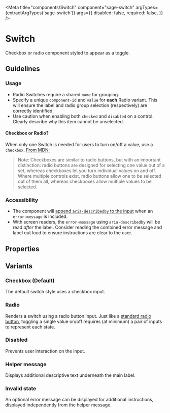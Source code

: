 


<Meta
  title="components/Switch"
  component="sage-switch"
  argTypes={extractArgTypes('sage-switch')}
  args={{
    disabled: false,
    required: false,
  }}
/>

# Switch

Checkbox or radio component styled to appear as a toggle.

## Guidelines

### Usage

- Radio Switches require a shared `name` for grouping.
- Specify a unique `component-id` and `value` for **each** Radio variant. This will ensure the label and radio group selection (respectively) are correctly identified.
- Use caution when enabling both `checked` and `disabled` on a control. Clearly describe why this item cannot be unselected.

#### Checkbox or Radio?

When only one Switch is needed for users to turn on/off a value, use a `checkbox`. [From MDN:](https://developer.mozilla.org/en-US/docs/Web/HTML/Element/input/radio)
  > Note: Checkboxes are similar to radio buttons, but with an important distinction: radio buttons are designed for selecting one value out of a set, whereas checkboxes let you turn individual values on and off. Where multiple controls exist, radio buttons allow one to be selected out of them all, whereas checkboxes allow multiple values to be selected.


### Accessibility

- The component will [append `aria-describedby` to the input](https://developer.mozilla.org/en-US/docs/Web/Accessibility/ARIA/Attributes/aria-describedby) when an `error-message` is included.
- With screen readers, the `error-message` using `aria-describedby` will be read *after* the label. Consider reading the combined error message and label out loud to ensure instructions are clear to the user.

## Properties

<ArgsTable of="sage-switch" />

## Variants

### Checkbox (Default)

The default switch style uses a checkbox input.

<Story story={stories.Default} />

<Canvas>
  <sage-switch
    component-id="sage-switch-default-example"
    label="Default Switch"
    name="sage-switch-default"
    type="checkbox"
  ></sage-switch>
</Canvas>


### Radio

Renders a switch using a radio button input. Just like a [standard radio button](https://developer.mozilla.org/en-US/docs/Web/HTML/Element/input/radio), toggling a single value on/off requires (at minimum) a pair of inputs to represent each state.

<Story story={stories.Radio} />

<Canvas>
  <sage-switch
    component-id="sage-switch-radio-example"
    label="Radio Switch"
    name="sage-switch-radio"
    type="radio"
    value="sage-switch-radio"
  ></sage-switch>
</Canvas>

### Disabled

Prevents user interaction on the input.

<Story story={stories.Disabled} />

<Canvas>
  <sage-switch
    component-id="sage-switch-disabled-example"
    disabled="true"
    label="Can't touch this"
    name="sage-switch-disabled"
    type="checkbox"
  ></sage-switch>
</Canvas>

### Helper message

Displays additional descriptive text underneath the main label.

<Story story={stories.HelperMessage} />

<Canvas>
  <sage-switch
    component-id="sage-switch-helper-example"
    helper-message="Save my login details for next time."
    label="Remember me"
    name="sage-switch-helper"
    type="checkbox"
  ></sage-switch>
</Canvas>

### Invalid state

An optional error message can be displayed for additional instructions, displayed independently from the helper message.

<Story story={stories.Invalid} />

<Canvas>
  <sage-switch
    component-id="sage-switch-invalid-example"
    error-message="Terms and conditions must be accepted to continue"
    invalid="true"
    label="I agree to the terms and conditions"
    name="sage-switch-invalid"
    required="true"
    type="checkbox"
  ></sage-switch>
</Canvas>

